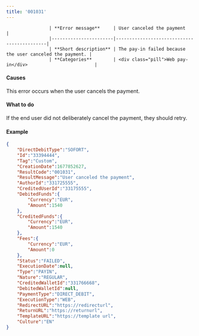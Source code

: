 ---
title: '001031'  
---


                    | **Error message**     | User canceled the payment                   |
                    |-----------------------|--------------------------------------------|
                    | **Short description** | The pay-in failed because the user canceled the payment. |
                    | **Categories**        | <div class="pill">Web pay-in</div>                         |
                  

#### Causes  

This error occurs when the user cancels the payment.  

#### What to do  

If the end user did not deliberately cancel the payment, they should retry.  

#### Example  
```json API Response
{
    "DirectDebitType":"SOFORT",
    "Id":"33394444",
    "Tag":"Custom",
    "CreationDate":1677852627,
    "ResultCode":"001031",
    "ResultMessage":"User canceled the payment",
    "AuthorId":"331725555",
    "CreditedUserId":"33175555",
    "DebitedFunds":{
        "Currency":"EUR",
        "Amount":1540
    },
    "CreditedFunds":{
        "Currency":"EUR",
        "Amount":1540
    },
    "Fees":{
        "Currency":"EUR",
        "Amount":0
    },
    "Status":"FAILED",
    "ExecutionDate":null,
    "Type":"PAYIN",
    "Nature":"REGULAR",
    "CreditedWalletId":"331766668",
    "DebitedWalletId":null,
    "PaymentType":"DIRECT_DEBIT",
    "ExecutionType":"WEB",
    "RedirectURL":"https://redirecturl",
    "ReturnURL":"https://returnurl",
    "TemplateURL":"https://template url",
    "Culture":"EN"
}
```